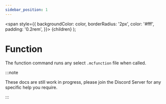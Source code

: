 ```yaml
---
sidebar_position: 1
---
```

  <span
    style={{
      backgroundColor: color,
      borderRadius: '2px',
      color: '#fff',
      padding: '0.2rem',
    }}>
    {children}
  </span>
);

# Function

The function command runs any select `.mcfunction` file when called.

:::note

These docs are still work in progress, please join the <Link to="https://discord.datapackhub.net/">Discord Server</Link> for any specific help you require.

:::